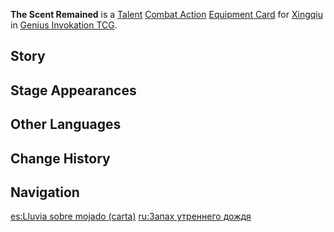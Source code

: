 {{About|the [[Genius Invokation TCG]] Equipment Card|[[Xingqiu]]'s Constellation 1|The Scent Remained}}
{{Genius Invokation TCG Infobox
|title     = The Scent Remained
|id        = 212021
|image     = The Scent Remained Equipment Card.png
|type      = Equipment Card
|group     = Talent
|character = Xingqiu
|skill     = Fatal Rainscreen
|effect    = '''Combat Action''': When your active character is '''Xingqiu''', equip this card.<br />After Xingqiu equips this card, immediately use '''[[Fatal Rainscreen (Character Card Talent)|Fatal Rainscreen]]''' once.<br />When your Xingqiu, who has this card equipped, creates a '''Rain Sword''', its starting '''Usage(s)'''+1.
|matching  = 4
|element   = Hydro
|source1   = Achieve victory within 6 Rounds in [[Genius Invokation TCG/Stage/Xingqiu/Friendly Fracas|Friendly Fracas (Xingqiu)]]
|source2   = Win with less than 2 characters defeated in [[Genius Invokation TCG/Stage/Xingqiu/Friendly Fracas|Friendly Fracas (Xingqiu)]]
}}
'''The Scent Remained''' is a [[Talent Card|Talent]] [[Talent Combat Action Card|Combat Action]] [[Equipment Card]] for [[Xingqiu (Character Card)|Xingqiu]] in [[Genius Invokation TCG]].

==Story==
{{Description|His penmanship leaves quite the impression.|title=Xingqiu: The Scent Remained}}

==Stage Appearances==
{{Genius Invokation TCG Stage Appearances}}

==Other Languages==
{{Transclude|The Scent Remained|Other Languages}}

==Change History==
{{Change History|3.3}}

==Navigation==
{{Genius Invokation TCG Navbox|Equipment Card}}

[[es:Lluvia sobre mojado (carta)]]
[[ru:Запах утреннего дождя]]